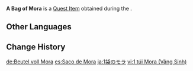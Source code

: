 {{Item Infobox
|id           = 100516
|title        = A Bag of Mora
|image        = Item Bag of Mora.png
|type         = Quest Items
|description  = Funds provided by Childe. The clinking of coins within lifts a person's spirits.
|source1      = Given during the ''[[An Organization Known as Wangsheng]]'' quest.
}}
'''A Bag of Mora''' is a [[Quest Item]] obtained during the {{Quest|An Organization Known as Wangsheng}}.

==Other Languages==
{{Other Languages
|en      = A Bag of Mora
|zhs     = 一袋摩拉
|zhs_rm  = Yī dài mólā
|zht     = 一袋摩拉
|zht_rm  = Yī dài mólā
|ja      = 1袋のモラ
|ja_rm   = Ittai no mora
|ko      = 모라 한 주머니
|es      = Saco de Mora
|fr      = Bourse de moras
|ru      = Кошелёк с деньгами
|th      = ถุง Mora
|th_rm   = Thung Mora
|vi      = 1 túi Mora
|de      = Beutel voll Mora
|id      = Sekantong Mora
|pt      = Uma Bolsa de Mora
|tr      = Mora Kesesi
|it      = Sacchetto di Mora
}}

==Change History==
{{Change History|1.2}}

[[de:Beutel voll Mora]]
[[es:Saco de Mora]]
[[ja:1袋のモラ]]
[[vi:1 túi Mora (Vãng Sinh)]]